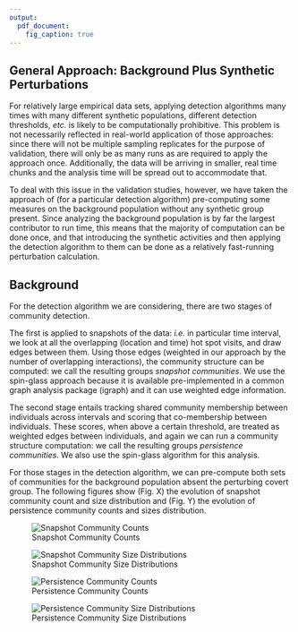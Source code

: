 ```yaml
---
output:
  pdf_document:
    fig_caption: true
---
```

## General Approach: Background Plus Synthetic Perturbations

For relatively large empirical data sets, applying detection algorithms many times with many different synthetic populations, different detection thresholds, *etc.* is likely to be computationally prohibitive.  This problem is not necessarily reflected in real-world application of those approaches: since there will not be multiple sampling replicates for the purpose of validation, there will only be as many runs as are required to apply the approach once.  Additionally, the data will be arriving in smaller, real time chunks and the analysis time will be spread out to accommodate that.

To deal with this issue in the validation studies, however, we have taken the approach of (for a particular detection algorithm) pre-computing some measures on the background population without any synthetic group present.  Since analyzing the background population is by far the largest contributor to run time, this means that the majority of computation can be done once, and that introducing the synthetic activities and then applying the detection algorithm to them can be done as a relatively fast-running perturbation calculation.

## Background

For the detection algorithm we are considering, there are two stages of community detection.

The first is applied to snapshots of the data: *i.e.* in particular time interval, we look at all the overlapping (location and time) hot spot visits, and draw edges between them.  Using those edges (weighted in our approach by the number of overlapping interactions), the community structure can be computed: we call the resulting groups *snapshot communities*.  We use the spin-glass approach because it is available pre-implemented in a common graph analysis package (igraph) and it can use weighted edge information.

The second stage entails tracking shared community membership between individuals across intervals and scoring that co-membership between individuals.  These scores, when above a certain threshold, are treated as weighted edges between individuals, and again we can run a community structure computation: we call the resulting groups *persistence communities*.  We also use the spin-glass algorithm for this analysis.

For those stages in the detection algorithm, we can pre-compute both sets of communities for the background population absent the perturbing covert group.  The following figures show (Fig. X) the evolution of snapshot community count and size distribution and (Fig. Y) the evolution of persistence community counts and sizes distribution.

![Snapshot Community Counts](output/background-clusters/spin-glass/base_cluster_trends_count.png)

![Snapshot Community Size Distributions](output/background-clusters/spin-glass/base_cluster_trends_distro.png)

![Persistence Community Counts](output/background-clusters/spin-glass/pc_cluster_trends_count.png)

![Persistence Community Size Distributions](output/background-clusters/spin-glass/pc_cluster_trends_distro.png)
